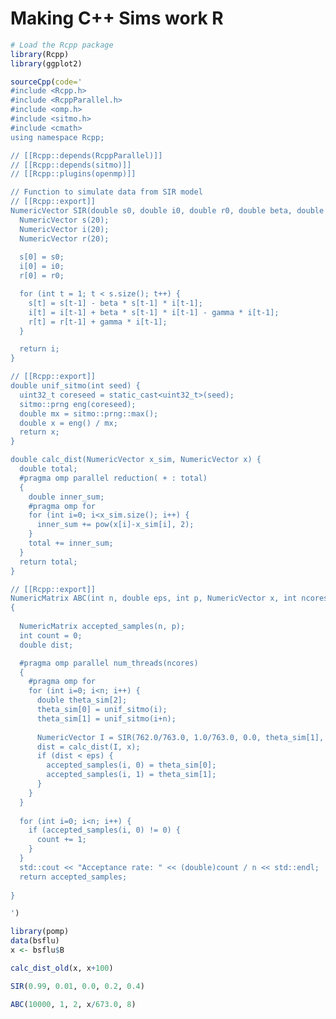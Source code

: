 # Making C++ Sims work R

```r
# Load the Rcpp package
library(Rcpp)
library(ggplot2)
```

```r
sourceCpp(code='
#include <Rcpp.h>
#include <RcppParallel.h>
#include <omp.h>
#include <sitmo.h>
#include <cmath>
using namespace Rcpp;

// [[Rcpp::depends(RcppParallel)]]
// [[Rcpp::depends(sitmo)]]
// [[Rcpp::plugins(openmp)]]

// Function to simulate data from SIR model
// [[Rcpp::export]]
NumericVector SIR(double s0, double i0, double r0, double beta, double gamma) {
  NumericVector s(20);
  NumericVector i(20);
  NumericVector r(20);
  
  s[0] = s0;
  i[0] = i0;
  r[0] = r0;

  for (int t = 1; t < s.size(); t++) {
    s[t] = s[t-1] - beta * s[t-1] * i[t-1];
    i[t] = i[t-1] + beta * s[t-1] * i[t-1] - gamma * i[t-1];
    r[t] = r[t-1] + gamma * i[t-1];
  }

  return i;
}

// [[Rcpp::export]]
double unif_sitmo(int seed) {
  uint32_t coreseed = static_cast<uint32_t>(seed);
  sitmo::prng eng(coreseed);
  double mx = sitmo::prng::max();
  double x = eng() / mx;
  return x;
}

double calc_dist(NumericVector x_sim, NumericVector x) {
  double total;
  #pragma omp parallel reduction( + : total)
  {
    double inner_sum;
    #pragma omp for
    for (int i=0; i<x_sim.size(); i++) {
      inner_sum += pow(x[i]-x_sim[i], 2);
    }
    total += inner_sum;
  }
  return total;
}

// [[Rcpp::export]]
NumericMatrix ABC(int n, double eps, int p, NumericVector x, int ncores)
{
  
  NumericMatrix accepted_samples(n, p);
  int count = 0;
  double dist;

  #pragma omp parallel num_threads(ncores)
  {
    #pragma omp for
    for (int i=0; i<n; i++) {
      double theta_sim[2];
      theta_sim[0] = unif_sitmo(i);
      theta_sim[1] = unif_sitmo(i+n);
      
      NumericVector I = SIR(762.0/763.0, 1.0/763.0, 0.0, theta_sim[1], theta_sim[2]);
      dist = calc_dist(I, x);
      if (dist < eps) {
        accepted_samples(i, 0) = theta_sim[0];
        accepted_samples(i, 1) = theta_sim[1];
      }
    }
  }
  
  for (int i=0; i<n; i++) {
    if (accepted_samples(i, 0) != 0) {
      count += 1;
    }
  }
  std::cout << "Acceptance rate: " << (double)count / n << std::endl;
  return accepted_samples;
  
}

')
```

```r
library(pomp)
data(bsflu)
x <- bsflu$B
```
```r
calc_dist_old(x, x+100)
```

```r
SIR(0.99, 0.01, 0.0, 0.2, 0.4)
```

```r
ABC(10000, 1, 2, x/673.0, 8)
```